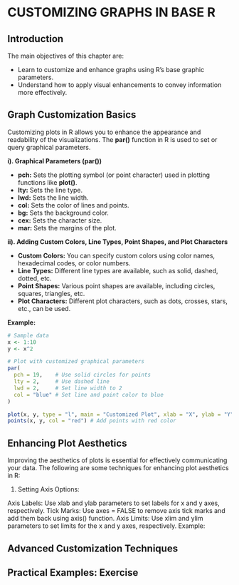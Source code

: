 
# CUSTOMIZING GRAPHS IN BASE R

## Introduction
The main objectives of this chapter are:

- Learn to customize and enhance graphs using R’s base graphic parameters.
- Understand how to apply visual enhancements to convey information more
effectively.


## Graph Customization Basics
Customizing plots in R allows you to enhance the appearance and readability of the visualizations. The **par()** function in R is used to set or query graphical parameters. 

**i). Graphical Parameters (par())**

- **pch:** Sets the plotting symbol (or point character) used in plotting functions like **plot()**.
- **lty:** Sets the line type.
- **lwd:** Sets the line width.
- **col:** Sets the color of lines and points.
- **bg:** Sets the background color.
- **cex:** Sets the character size.
- **mar:** Sets the margins of the plot.


**ii). Adding Custom Colors, Line Types, Point Shapes, and Plot Characters**

- **Custom Colors:** You can specify custom colors using color names, hexadecimal codes, or color numbers.
- **Line Types:** Different line types are available, such as solid, dashed, dotted, etc.
- **Point Shapes:** Various point shapes are available, including circles, squares, triangles, etc.
- **Plot Characters:** Different plot characters, such as dots, crosses, stars, etc., can be used.


**Example:**

```r
# Sample data
x <- 1:10
y <- x^2

# Plot with customized graphical parameters
par(
  pch = 19,    # Use solid circles for points
  lty = 2,     # Use dashed line
  lwd = 2,     # Set line width to 2
  col = "blue" # Set line and point color to blue
)

plot(x, y, type = "l", main = "Customized Plot", xlab = "X", ylab = "Y")
points(x, y, col = "red") # Add points with red color

```


## Enhancing Plot Aesthetics
Improving the aesthetics of plots is essential for effectively communicating your data. The following  are some techniques for enhancing plot aesthetics in R:

1. Setting Axis Options:

Axis Labels: Use xlab and ylab parameters to set labels for x and y axes, respectively.
Tick Marks: Use axes = FALSE to remove axis tick marks and add them back using axis() function.
Axis Limits: Use xlim and ylim parameters to set limits for the x and y axes, respectively.
Example:

## Advanced Customization Techniques



## Practical Examples: Exercise





